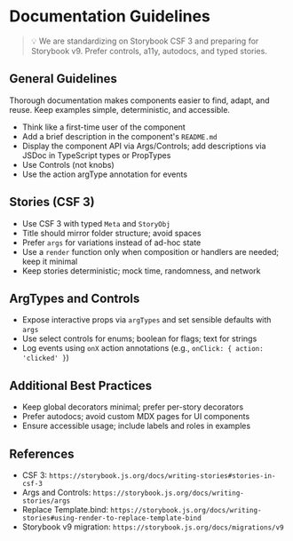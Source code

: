 
<Meta title="Getting Started / Documentation Guidelines" />

# Documentation Guidelines

> 💡 We are standardizing on Storybook CSF 3 and preparing for Storybook v9. Prefer controls, a11y, autodocs, and typed stories.

## General Guidelines

Thorough documentation makes components easier to find, adapt, and reuse. Keep examples simple, deterministic, and accessible.

- Think like a first-time user of the component
- Add a brief description in the component's `README.md`
- Display the component API via Args/Controls; add descriptions via JSDoc in TypeScript types or PropTypes
- Use Controls (not knobs)
- Use the action argType annotation for events

## Stories (CSF 3)

- Use CSF 3 with typed `Meta` and `StoryObj`
- Title should mirror folder structure; avoid spaces
- Prefer `args` for variations instead of ad-hoc state
- Use a `render` function only when composition or handlers are needed; keep it minimal
- Keep stories deterministic; mock time, randomness, and network

## ArgTypes and Controls

- Expose interactive props via `argTypes` and set sensible defaults with `args`
- Use select controls for enums; boolean for flags; text for strings
- Log events using `onX` action annotations (e.g., `onClick: { action: 'clicked' }`)

## Additional Best Practices

- Keep global decorators minimal; prefer per-story decorators
- Prefer autodocs; avoid custom MDX pages for UI components
- Ensure accessible usage; include labels and roles in examples

## References
- CSF 3: `https://storybook.js.org/docs/writing-stories#stories-in-csf-3`
- Args and Controls: `https://storybook.js.org/docs/writing-stories/args`
- Replace Template.bind: `https://storybook.js.org/docs/writing-stories#using-render-to-replace-template-bind`
- Storybook v9 migration: `https://storybook.js.org/docs/migrations/v9`
